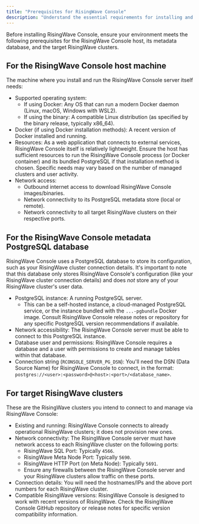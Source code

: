 ```yaml
---
title: "Prerequisites for RisingWave Console"
description: "Understand the essential requirements for installing and running RisingWave Console to connect to your RisingWave clusters."
---
```


Before installing RisingWave Console, ensure your environment meets the following prerequisites for the RisingWave Console host, its metadata database, and the target RisingWave clusters.

## For the RisingWave Console host machine

The machine where you install and run the RisingWave Console server itself needs:

*   Supported operating system:
    *   If using Docker: Any OS that can run a modern Docker daemon (Linux, macOS, Windows with WSL2).
    *   If using the binary: A compatible Linux distribution (as specified by the binary release, typically x86_64).
*   Docker (if using Docker installation methods): A recent version of Docker installed and running.
*   Resources: As a web application that connects to external services, RisingWave Console itself is relatively lightweight. Ensure the host has sufficient resources to run the RisingWave Console process (or Docker container) and its bundled PostgreSQL if that installation method is chosen. Specific needs may vary based on the number of managed clusters and user activity.
*   Network access:
    *   Outbound internet access to download RisingWave Console images/binaries.
    *   Network connectivity to its PostgreSQL metadata store (local or remote).
    *   Network connectivity to all target RisingWave clusters on their respective ports.

## For the RisingWave Console metadata PostgreSQL database

RisingWave Console uses a PostgreSQL database to store its configuration, such as your RisingWave cluster connection details. It's important to note that this database only stores RisingWave Console's configuration (like your RisingWave cluster connection details) and does *not* store any of your RisingWave cluster's user data.

*   PostgreSQL instance: A running PostgreSQL server.
    *   This can be a self-hosted instance, a cloud-managed PostgreSQL service, or the instance bundled with the `...-pgbundle` Docker image. Consult RisingWave Console release notes or repository for any specific PostgreSQL version recommendations if available.
*   Network accessibility: The RisingWave Console server must be able to connect to this PostgreSQL instance.
*   Database user and permissions: RisingWave Console requires a database and a user with permissions to create and manage tables within that database.
*   Connection string (`RCONSOLE_SERVER_PG_DSN`): You'll need the DSN (Data Source Name) for RisingWave Console to connect, in the format: `postgres://<user>:<password>@<host>:<port>/<database_name>`.

## For target RisingWave clusters

These are the RisingWave clusters you intend to connect to and manage via RisingWave Console:

*   Existing and running: RisingWave Console connects to already operational RisingWave clusters; it does not provision new ones.
*   Network connectivity: The RisingWave Console server must have network access to each RisingWave cluster on the following ports:
    *   RisingWave SQL Port: Typically `4566`.
    *   RisingWave Meta Node Port: Typically `5690`.
    *   RisingWave HTTP Port (on Meta Node): Typically `5691`.
    *   Ensure any firewalls between the RisingWave Console server and your RisingWave clusters allow traffic on these ports.
*   Connection details: You will need the hostnames/IPs and the above port numbers for each RisingWave cluster.
*   Compatible RisingWave versions: RisingWave Console is designed to work with recent versions of RisingWave. Check the RisingWave Console GitHub repository or release notes for specific version compatibility information.
